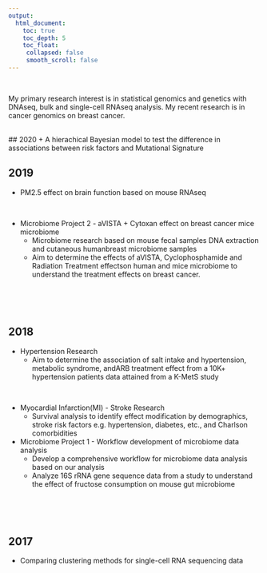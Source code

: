 ```yaml
---
output:
  html_document:
    toc: true
    toc_depth: 5
    toc_float:
     collapsed: false
     smooth_scroll: false
---
```


<link rel="stylesheet" href="styles.css" type="text/css">

<br> 

My primary research interest is in statistical genomics and genetics with DNAseq, bulk and single-cell RNAseq analysis. My recent research is in cancer genomics on breast cancer.

<br>
## 2020
+ A hierachical Bayesian model to test the difference in associations between risk factors and Mutational Signature

## 2019

+ PM2.5 effect on brain function based on mouse RNAseq 
    
    
<br>

+ Microbiome Project 2 - aVISTA + Cytoxan effect on breast cancer mice microbiome
    + Microbiome research based on mouse fecal samples DNA extraction and cutaneous humanbreast microbiome samples
    + Aim to determine the effects of aVISTA, Cyclophosphamide and Radiation Treatment effectson human and mice microbiome to understand the treatment effects on breast cancer.

<br>
<br>
<br>

## 2018

+ Hypertension Research
    + Aim to determine the association of salt intake and hypertension, metabolic syndrome, andARB treatment effect from a 10K+ hypertension patients data attained from a K-MetS study
    
<br>

+ Myocardial Infarction(MI) - Stroke Research
    + Survival analysis to identify effect modification by demographics, stroke risk factors e.g. hypertension, diabetes, etc., and Charlson comorbidities
<br>

+ Microbiome Project 1 - Workflow development of microbiome data analysis
    + Develop a comprehensive workflow for microbiome data analysis based on our analysis
    + Analyze 16S rRNA gene sequence data from a study to understand the effect of fructose consumption on mouse gut microbiome
    
<br>
<br>
<br>

## 2017

+ Comparing clustering methods for single-cell RNA sequencing data

